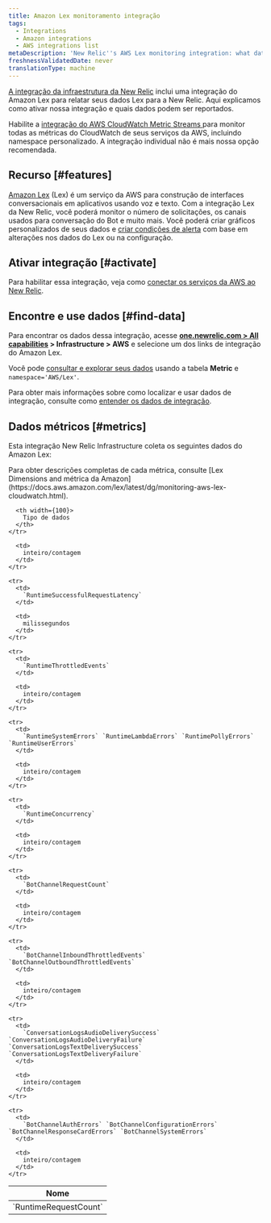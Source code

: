 ```yaml
---
title: Amazon Lex monitoramento integração
tags:
  - Integrations
  - Amazon integrations
  - AWS integrations list
metaDescription: 'New Relic''s AWS Lex monitoring integration: what data it reports, and how to enable it.'
freshnessValidatedDate: never
translationType: machine
---
```


[A integração da infraestrutura da New Relic](/docs/infrastructure/introduction-infra-monitoring) inclui uma integração do Amazon Lex para relatar seus dados Lex para a New Relic. Aqui explicamos como ativar nossa integração e quais dados podem ser reportados.

Habilite a [integração do AWS CloudWatch Metric Streams ](/docs/infrastructure/amazon-integrations/aws-integrations-list/aws-metric-stream/)para monitor todas as métricas do CloudWatch de seus serviços da AWS, incluindo namespace personalizado. A integração individual não é mais nossa opção recomendada.

## Recurso [#features]

[Amazon Lex](https://aws.amazon.com/lex/) (Lex) é um serviço da AWS para construção de interfaces conversacionais em aplicativos usando voz e texto. Com a integração Lex da New Relic, você poderá monitor o número de solicitações, os canais usados para conversação do Bot e muito mais. Você poderá criar gráficos personalizados de seus dados e [criar condições de alerta](/docs/infrastructure/new-relic-infrastructure/infrastructure-alert-conditions/infrastructure-alerts-add-edit-or-view-host-alert-information) com base em alterações nos dados do Lex ou na configuração.

## Ativar integração [#activate]

Para habilitar essa integração, veja como [conectar os serviços da AWS ao New Relic](/docs/infrastructure/amazon-integrations/connect/aws-metric-stream/#set-up-metric-stream).

## Encontre e use dados [#find-data]

Para encontrar os dados dessa integração, acesse <DNT>**[one.newrelic.com &gt; All capabilities](https://one.newrelic.com/all-capabilities) &gt; Infrastructure &gt; AWS**</DNT> e selecione um dos links de integração do Amazon Lex.

Você pode [consultar e explorar seus dados](/docs/using-new-relic/data/understand-data/query-new-relic-data) usando a tabela <DNT>**Metric**</DNT> e `namespace='AWS/Lex'`.

Para obter mais informações sobre como localizar e usar dados de integração, consulte como [entender os dados de integração](/docs/infrastructure/integrations/find-use-infrastructure-integration-data).

## Dados métricos [#metrics]

Esta integração New Relic Infrastructure coleta os seguintes dados do Amazon Lex:

<Callout variant="tip">
  Para obter descrições completas de cada métrica, consulte [Lex Dimensions and métrica da Amazon](https://docs.aws.amazon.com/lex/latest/dg/monitoring-aws-lex-cloudwatch.html).
</Callout>

<table>
  <thead>
    <tr>
      <th width={200}>
        Nome
      </th>

      <th width={100}>
        Tipo de dados
      </th>
    </tr>
  </thead>

  <tbody>
    <tr>
      <td>
        `RuntimeRequestCount`
      </td>

      <td>
        inteiro/contagem
      </td>
    </tr>

    <tr>
      <td>
        `RuntimeSuccessfulRequestLatency`
      </td>

      <td>
        milissegundos
      </td>
    </tr>

    <tr>
      <td>
        `RuntimeThrottledEvents`
      </td>

      <td>
        inteiro/contagem
      </td>
    </tr>

    <tr>
      <td>
        `RuntimeSystemErrors` `RuntimeLambdaErrors` `RuntimePollyErrors` `RuntimeUserErrors`
      </td>

      <td>
        inteiro/contagem
      </td>
    </tr>

    <tr>
      <td>
        `RuntimeConcurrency`
      </td>

      <td>
        inteiro/contagem
      </td>
    </tr>

    <tr>
      <td>
        `BotChannelRequestCount`
      </td>

      <td>
        inteiro/contagem
      </td>
    </tr>

    <tr>
      <td>
        `BotChannelInboundThrottledEvents` `BotChannelOutboundThrottledEvents`
      </td>

      <td>
        inteiro/contagem
      </td>
    </tr>

    <tr>
      <td>
        `ConversationLogsAudioDeliverySuccess` `ConversationLogsAudioDeliveryFailure` `ConversationLogsTextDeliverySuccess` `ConversationLogsTextDeliveryFailure`
      </td>

      <td>
        inteiro/contagem
      </td>
    </tr>

    <tr>
      <td>
        `BotChannelAuthErrors` `BotChannelConfigurationErrors` `BotChannelResponseCardErrors` `BotChannelSystemErrors`
      </td>

      <td>
        inteiro/contagem
      </td>
    </tr>
  </tbody>
</table>